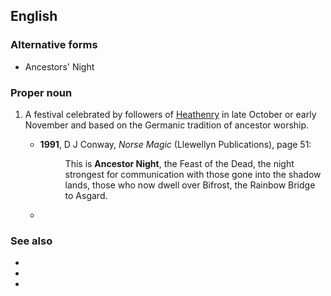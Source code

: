 ==English==

===Alternative forms===
* Ancestors' Night

===Proper noun===
{{en-proper noun|head=[[ancestor|Ancestor]] [[Night]]}}

# {{lb|en|Germanic paganism}} A festival celebrated by followers of [[Heathenry]] in late October or early November and based on the Germanic tradition of ancestor worship.
#* '''1991''', D J Conway, ''Norse Magic'' (Llewellyn Publications), page 51:
#*: This is '''Ancestor Night''', the Feast of the Dead, the night strongest for communication with those gone into the shadow lands, those who now dwell over Bifrost, the Rainbow Bridge to Asgard.
#* {{quote-text|en|year=1999|author=Gail Duff|title=The Wheel of the Wiccan Year|page=23|passage=Other names are the Festival of Remembrance, the Feast of Apples, '''Ancestor Night''' or the Feast of the Dead.}}

===See also===
* {{l|en|Mother's Night}}
* {{l|en|Samhain}}
* {{l|en|Halloween}}
